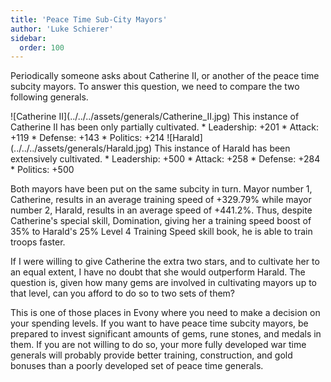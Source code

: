 ```yaml
---
title: 'Peace Time Sub-City Mayors'
author: 'Luke Schierer'
sidebar:
  order: 100
---
```



Periodically someone asks about Catherine II, or another of the peace time
subcity mayors. To answer this question, we need to compare the two following
generals.

<CardGrid>
  <Card title="Catherine II">
    ![Catherine II](../../../assets/generals/Catherine_II.jpg) This instance of
    Catherine II has been only partially cultivated. * Leadership: +201 *
    Attack: +119 * Defense: +143 * Politics: +214
  </Card>
  <Card title="Harald">
    ![Harald](../../../assets/generals/Harald.jpg) This instance of Harald has
    been extensively cultivated. * Leadership: +500 * Attack: +258 * Defense:
    +284 * Politics: +500
  </Card>
</CardGrid>

Both mayors have been put on the same subcity in turn. Mayor number 1,
Catherine, results in an average training speed of +329.79% while mayor number
2, Harald, results in an average speed of +441.2%. Thus, despite Catherine's
special skill, Domination, giving her a training speed boost of 35% to Harald's
25% Level 4 Training Speed skill book, he is able to train troops faster.

If I were willing to give Catherine the extra two stars, and to cultivate her
to an equal extent, I have no doubt that she would outperform Harald. The
question is, given how many gems are involved in cultivating mayors up to that
level, can you afford to do so to two sets of them?

This is one of those places in Evony where you need to make a decision on your
spending levels. If you want to have peace time subcity mayors, be prepared to
invest significant amounts of gems, rune stones, and medals in them. If you
are not willing to do so, your more fully developed war time generals will
probably provide better training, construction, and gold bonuses than a poorly
developed set of peace time generals.

